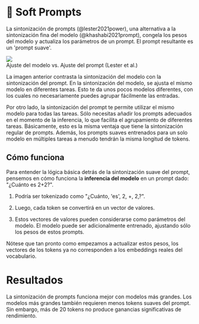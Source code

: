 
# 🔴 Soft Prompts

La sintonización de prompts (@lester2021power), una alternativa a la sintonización fina del modelo (@khashabi2021prompt), congela los pesos del modelo y actualiza los parámetros de un prompt. El prompt resultante es un 'prompt suave'.

<div style={{ textAlign: "center" }}>
  <Image
    src="/docs/assets/trainable/prompt_tuning.webp"
    width={1074}
    height={556}
    style={{ width: "500px", margin: "auto" }}
  />
</div>

<div style={{ textAlign: "center" }}>
  Ajuste del modelo vs. Ajuste del prompt (Lester et al.)
</div>

La imagen anterior contrasta la sintonización del modelo con la sintonización del prompt. En la sintonización del modelo, se ajusta el mismo modelo en diferentes tareas. Esto te da unos pocos modelos diferentes, con los cuales no necesariamente puedes agrupar fácilmente las entradas.

Por otro lado, la sintonización del prompt te permite utilizar el mismo modelo para todas las tareas. Sólo necesitas añadir los prompts adecuados en el momento de la inferencia, lo que facilita el agrupamiento de diferentes tareas. Básicamente, esto es la misma ventaja que tiene la sintonización regular de prompts. Además, los prompts suaves entrenados para un solo modelo en múltiples tareas a menudo tendrán la misma longitud de tokens.

## Cómo funciona

Para entender la lógica básica detrás de la sintonización suave del prompt, pensemos en cómo funciona la **inferencia del modelo** en un prompt dado: "¿Cuánto es 2+2?".

1. Podría ser tokenizado como "¿Cuánto, 'es', 2, +, 2,?".

2. Luego, cada token se convertirá en un vector de valores.

3. Estos vectores de valores pueden considerarse como parámetros del modelo. El modelo puede ser adicionalmente entrenado, ajustando sólo los pesos de estos prompts.

Nótese que tan pronto como empezamos a actualizar estos pesos, los vectores de los tokens ya no corresponden a los embeddings reales del vocabulario.

# Resultados

La sintonización de prompts funciona mejor con modelos más grandes. Los modelos más grandes también requieren menos tokens suaves del prompt. Sin embargo, más de 20 tokens no produce ganancias significativas de rendimiento.
